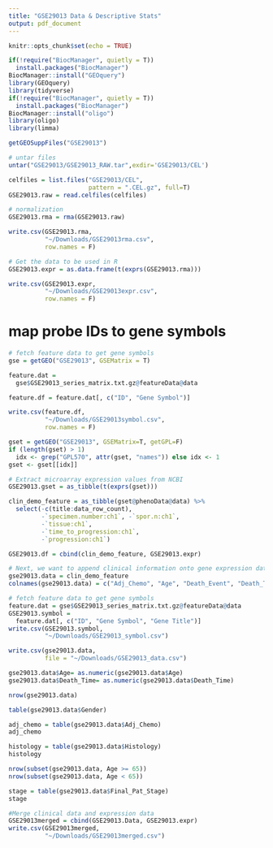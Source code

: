 ```yaml
---
title: "GSE29013 Data & Descriptive Stats"
output: pdf_document
---
```


```r
knitr::opts_chunk$set(echo = TRUE)
```

```r
if(!require("BiocManager", quietly = T))
  install.packages("BiocManager")
BiocManager::install("GEOquery")
library(GEOquery)
library(tidyverse)
if(!require("BiocManager", quietly = T))
  install.packages("BiocManager")
BiocManager::install("oligo")
library(oligo)
library(limma)
```

```r
getGEOSuppFiles("GSE29013")

# untar files
untar("GSE29013/GSE29013_RAW.tar",exdir='GSE29013/CEL')

celfiles = list.files("GSE29013/CEL",
                      pattern = ".CEL.gz", full=T)
GSE29013.raw = read.celfiles(celfiles)

# normalization 
GSE29013.rma = rma(GSE29013.raw)

write.csv(GSE29013.rma, 
          "~/Downloads/GSE29013rma.csv",
          row.names = F)

# Get the data to be used in R
GSE29013.expr = as.data.frame(t(exprs(GSE29013.rma)))

write.csv(GSE29013.expr, 
          "~/Downloads/GSE29013expr.csv",
          row.names = F)
```

# map probe IDs to gene symbols
```r
# fetch feature data to get gene symbols
gse = getGEO("GSE29013", GSEMatrix = T)

feature.dat = 
  gse$GSE29013_series_matrix.txt.gz@featureData@data

feature.df = feature.dat[, c("ID", "Gene Symbol")]

write.csv(feature.df, 
          "~/Downloads/GSE29013symbol.csv", 
          row.names = F)

gset = getGEO("GSE29013", GSEMatrix=T, getGPL=F)
if (length(gset) > 1) 
  idx <- grep("GPL570", attr(gset, "names")) else idx <- 1
gset <- gset[[idx]]

# Extract microarray expression values from NCBI
GSE29013.gset = as_tibble(t(exprs(gset)))

clin_demo_feature = as_tibble(gset@phenoData@data) %>%
  select(-c(title:data_row_count), 
         -`specimen.number:ch1`, -`spor.n:ch1`, 
         -`tissue:ch1`,
         -`time_to_progression:ch1`,
         -`progression:ch1`)

GSE29013.df = cbind(clin_demo_feature, GSE29013.expr)

# Next, we want to append clinical information onto gene expression data
gse29013.data = clin_demo_feature 
colnames(gse29013.data) = c("Adj_Chemo", "Age", "Death_Event", "Death_Time", "Final_Pat_Stage", "Gender", "Histology", "Race", "Smoking", "Stage")

# fetch feature data to get gene symbols
feature.dat = gse$GSE29013_series_matrix.txt.gz@featureData@data 
GSE29013.symbol = 
  feature.dat[, c("ID", "Gene Symbol", "Gene Title")]
write.csv(GSE29013.symbol, 
          "~/Downloads/GSE29013_symbol.csv")

write.csv(gse29013.data, 
          file = "~/Downloads/GSE29013_data.csv")
```

```r
gse29013.data$Age= as.numeric(gse29013.data$Age)
gse29013.data$Death_Time= as.numeric(gse29013.data$Death_Time)
```

```r
nrow(gse29013.data)

table(gse29013.data$Gender)

adj_chemo = table(gse29013.data$Adj_Chemo)
adj_chemo

histology = table(gse29013.data$Histology)
histology

nrow(subset(gse29013.data, Age >= 65))
nrow(subset(gse29013.data, Age < 65))

stage = table(gse29013.data$Final_Pat_Stage)
stage
```


```r
#Merge clinical data and expression data
GSE29013merged = cbind(GSE29013.Data, GSE29013.expr)
write.csv(GSE29013merged, 
          "~/Downloads/GSE29013merged.csv")
```








